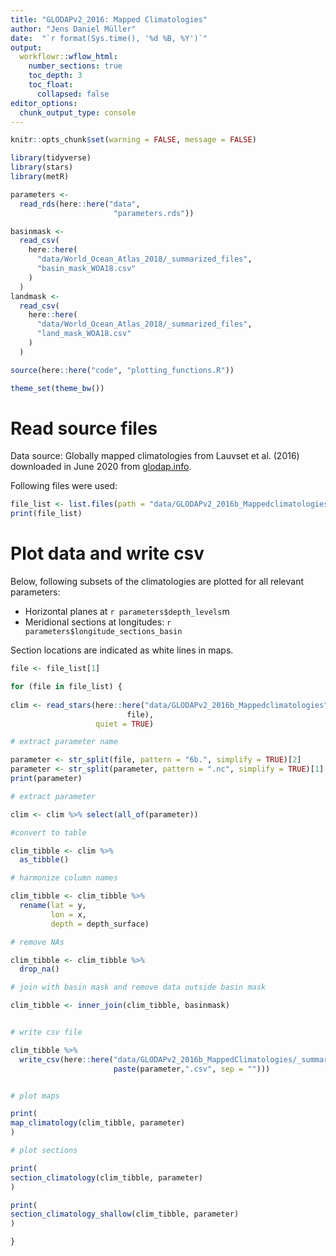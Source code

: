 ```yaml
---
title: "GLODAPv2_2016: Mapped Climatologies"
author: "Jens Daniel Müller"
date:  "`r format(Sys.time(), '%d %B, %Y')`"
output: 
  workflowr::wflow_html:
    number_sections: true
    toc_depth: 3
    toc_float:
      collapsed: false
editor_options:
  chunk_output_type: console
---
```


```r
knitr::opts_chunk$set(warning = FALSE, message = FALSE)
```

```r
library(tidyverse)
library(stars)
library(metR)
```


```r
parameters <-
  read_rds(here::here("data",
                       "parameters.rds"))
```

```r
basinmask <-
  read_csv(
    here::here(
      "data/World_Ocean_Atlas_2018/_summarized_files",
      "basin_mask_WOA18.csv"
    )
  )
landmask <-
  read_csv(
    here::here(
      "data/World_Ocean_Atlas_2018/_summarized_files",
      "land_mask_WOA18.csv"
    )
  )
```

```r
source(here::here("code", "plotting_functions.R"))
```

```r
theme_set(theme_bw())
```



# Read source files

Data source: Globally mapped climatologies from Lauvset et al. (2016) downloaded in June 2020 from [glodap.info](https://www.glodap.info/).

Following files were used: 

```r

file_list <- list.files(path = "data/GLODAPv2_2016b_Mappedclimatologies", pattern = "*.nc")
print(file_list)

```

# Plot data and write csv

Below, following subsets of the climatologies are plotted for all relevant parameters:  

- Horizontal planes at `r parameters$depth_levels`m
- Meridional sections at longitudes: `r parameters$longitude_sections_basin`

Section locations are indicated as white lines in maps.

```r

file <- file_list[1]

for (file in file_list) {
 
clim <- read_stars(here::here("data/GLODAPv2_2016b_Mappedclimatologies",
                          file),
                   quiet = TRUE)

# extract parameter name

parameter <- str_split(file, pattern = "6b.", simplify = TRUE)[2]
parameter <- str_split(parameter, pattern = ".nc", simplify = TRUE)[1]
print(parameter)

# extract parameter

clim <- clim %>% select(all_of(parameter))

#convert to table

clim_tibble <- clim %>% 
  as_tibble()

# harmonize column names

clim_tibble <- clim_tibble %>% 
  rename(lat = y,
         lon = x,
         depth = depth_surface)

# remove NAs

clim_tibble <- clim_tibble %>% 
  drop_na()

# join with basin mask and remove data outside basin mask

clim_tibble <- inner_join(clim_tibble, basinmask)


# write csv file

clim_tibble %>% 
  write_csv(here::here("data/GLODAPv2_2016b_MappedClimatologies/_summarized_files",
                       paste(parameter,".csv", sep = "")))


# plot maps

print(
map_climatology(clim_tibble, parameter)
)

# plot sections

print(
section_climatology(clim_tibble, parameter)
)

print(
section_climatology_shallow(clim_tibble, parameter)
)

}


```
